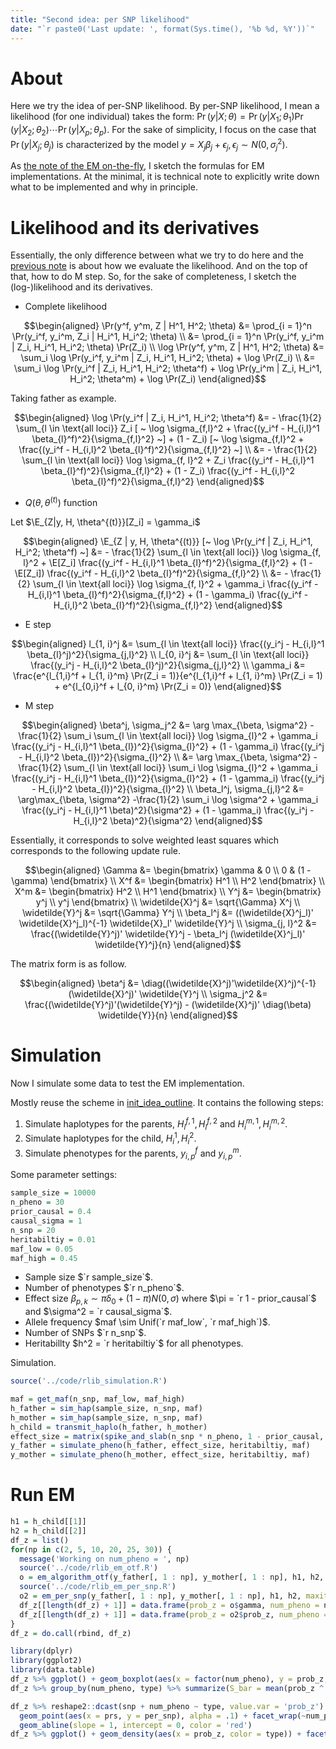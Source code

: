 ```yaml
---
title: "Second idea: per SNP likelihood"
date: "`r paste0('Last update: ', format(Sys.time(), '%b %d, %Y'))`"    
---
```


$$
\newcommand{\E}{\text{E}}
\newcommand{\diag}{\text{diag}}
$$

# About

Here we try the idea of per-SNP likelihood. 
By per-SNP likelihood, I mean a likelihood (for one individual) takes the form: $\Pr(y | X; \theta) = \Pr(y | X_1; \theta_1) \Pr(y | X_2; \theta_2) \cdots \Pr(y | X_p; \theta_p)$. 
For the sake of simplicity, I focus on the case that $\Pr(y | X_j; \theta_j)$ is characterized by the model $y = X_j \beta_j + \epsilon_j, \epsilon_j \sim N(0, \sigma_j^2)$.

As [the note of the EM on-the-fly](second_idea_outline.html), I sketch the formulas for EM implementations. 
At the minimal, it is technical note to explicitly write down what to be implemented and why in principle.

# Likelihood and its derivatives

Essentially, the only difference between what we try to do here and the [previous note](second_idea_outline.html) is about how we evaluate the likelihood. 
And on the top of that, how to do M step.
So, for the sake of completeness, I sketch the (log-)likelihood and its derivatives.

* Complete likelihood

$$\begin{aligned}
  \Pr(y^f, y^m, Z | H^1, H^2; \theta) &= \prod_{i = 1}^n \Pr(y_i^f, y_i^m, Z_i | H_i^1, H_i^2; \theta) \\
  &= \prod_{i = 1}^n \Pr(y_i^f, y_i^m | Z_i, H_i^1, H_i^2; \theta) \Pr(Z_i) \\
  \log \Pr(y^f, y^m, Z | H^1, H^2; \theta) &= \sum_i \log \Pr(y_i^f, y_i^m | Z_i, H_i^1, H_i^2; \theta) + \log \Pr(Z_i) \\
  &= \sum_i \log \Pr(y_i^f | Z_i, H_i^1, H_i^2; \theta^f) + \log \Pr(y_i^m | Z_i, H_i^1, H_i^2; \theta^m) + \log \Pr(Z_i)
\end{aligned}$$

Taking father as example.

$$\begin{aligned}
  \log \Pr(y_i^f | Z_i, H_i^1, H_i^2; \theta^f) &= - \frac{1}{2} \sum_{l \in \text{all loci}} Z_i [ ~ \log \sigma_{f,l}^2 + \frac{(y_i^f - H_{i,l}^1 \beta_{l}^f)^2}{\sigma_{f,l}^2} ~] + (1 - Z_i) [~ \log \sigma_{f,l}^2 + \frac{(y_i^f - H_{i,l}^2 \beta_{l}^f)^2}{\sigma_{f,l}^2} ~] \\
  &= - \frac{1}{2} \sum_{l \in \text{all loci}} \log \sigma_{f, l}^2 + Z_i \frac{(y_i^f - H_{i,l}^1 \beta_{l}^f)^2}{\sigma_{f,l}^2} + (1 - Z_i) \frac{(y_i^f - H_{i,l}^2 \beta_{l}^f)^2}{\sigma_{f,l}^2}
\end{aligned}$$

* $Q(\theta, \theta^{(t)})$ function

Let $\E_{Z|y, H, \theta^{(t)}}[Z_i] = \gamma_i$

$$\begin{aligned}
  \E_{Z | y, H, \theta^{(t)}} [~ \log \Pr(y_i^f | Z_i, H_i^1, H_i^2; \theta^f) ~] &= - \frac{1}{2} \sum_{l \in \text{all loci}} \log \sigma_{f, l}^2 + \E[Z_i] \frac{(y_i^f - H_{i,l}^1 \beta_{l}^f)^2}{\sigma_{f,l}^2} + (1 - \E[Z_i]) \frac{(y_i^f - H_{i,l}^2 \beta_{l}^f)^2}{\sigma_{f,l}^2} \\
  &= - \frac{1}{2} \sum_{l \in \text{all loci}} \log \sigma_{f, l}^2 + \gamma_i \frac{(y_i^f - H_{i,l}^1 \beta_{l}^f)^2}{\sigma_{f,l}^2} + (1 - \gamma_i) \frac{(y_i^f - H_{i,l}^2 \beta_{l}^f)^2}{\sigma_{f,l}^2}
\end{aligned}$$

* E step

$$\begin{aligned}
  l_{1, i}^j &= \sum_{l \in \text{all loci}} \frac{(y_i^j - H_{i,l}^1 \beta_{l}^j)^2}{\sigma_{j,l}^2} \\
  l_{0, i}^j &= \sum_{l \in \text{all loci}} \frac{(y_i^j - H_{i,l}^2 \beta_{l}^j)^2}{\sigma_{j,l}^2} \\
  \gamma_i &= \frac{e^{l_{1,i}^f + l_{1, i}^m} \Pr(Z_i = 1)}{e^{l_{1,i}^f + l_{1, i}^m} \Pr(Z_i = 1) + e^{l_{0,i}^f + l_{0, i}^m} \Pr(Z_i = 0)}
\end{aligned}$$

* M step

$$\begin{aligned}
  \beta^j, \sigma_j^2 &= \arg \max_{\beta, \sigma^2} - \frac{1}{2} \sum_i \sum_{l \in \text{all loci}} \log \sigma_{l}^2 + \gamma_i \frac{(y_i^j - H_{i,l}^1 \beta_{l})^2}{\sigma_{l}^2} + (1 - \gamma_i) \frac{(y_i^j - H_{i,l}^2 \beta_{l})^2}{\sigma_{l}^2} \\
  &= \arg \max_{\beta, \sigma^2} - \frac{1}{2} \sum_{l \in \text{all loci}} \sum_i \log \sigma_{l}^2 + \gamma_i \frac{(y_i^j - H_{i,l}^1 \beta_{l})^2}{\sigma_{l}^2} + (1 - \gamma_i) \frac{(y_i^j - H_{i,l}^2 \beta_{l})^2}{\sigma_{l}^2} \\
  \beta_l^j, \sigma_{j,l}^2 &= \arg\max_{\beta, \sigma^2} -\frac{1}{2} \sum_i \log \sigma^2 + \gamma_i \frac{(y_i^j - H_{i,l}^1 \beta)^2}{\sigma^2} + (1 - \gamma_i) \frac{(y_i^j - H_{i,l}^2 \beta)^2}{\sigma^2}
\end{aligned}$$

Essentially, it corresponds to solve weighted least squares which corresponds to the following update rule.

$$\begin{aligned}
  \Gamma &= \begin{bmatrix}
    \gamma & 0 \\
    0 & (1 - \gamma)
  \end{bmatrix} \\
  X^f &= \begin{bmatrix}
    H^1 \\
    H^2
  \end{bmatrix} \\
  X^m &= \begin{bmatrix}
    H^2 \\
    H^1
  \end{bmatrix} \\
  Y^j &= \begin{bmatrix}
    y^j \\
    y^j
  \end{bmatrix} \\
  \widetilde{X}^j &= \sqrt{\Gamma} X^j \\
  \widetilde{Y}^j &= \sqrt{\Gamma} Y^j \\
  \beta_l^j &= ((\widetilde{X}^j_l)' \widetilde{X}^j_l)^{-1} \widetilde{X}_l' \widetilde{Y}^j \\
  \sigma_{j, l}^2 &= \frac{(\widetilde{Y}^j)' \widetilde{Y}^j - \beta_l^j (\widetilde{X}^j_l)' \widetilde{Y}^j}{n}
\end{aligned}$$

The matrix form is as follow.

$$\begin{aligned}
  \beta^j &= \diag((\widetilde{X}^j)'\widetilde{X}^j)^{-1} (\widetilde{X}^j)' \widetilde{Y}^j \\
  \sigma_j^2 &= \frac{(\widetilde{Y}^j)'(\widetilde{Y}^j) - (\widetilde{X}^j)' \diag(\beta) \widetilde{Y}}{n}
\end{aligned}$$

# Simulation

Now I simulate some data to test the EM implementation.

Mostly reuse the scheme in [init_idea_outline](init_idea_outline.html).
It contains the following steps:

1. Simulate haplotypes for the parents, $H_i^{f, 1}, H_i^{f, 2}$ and $H_i^{m, 1}, H_i^{m, 2}$.
2. Simulate haplotypes for the child, $H_i^1, H_i^2$.
3. Simulate phenotypes for the parents, $y_{i, p}^f$ and $y_{i, p}^m$.

Some parameter settings:

```r
sample_size = 10000
n_pheno = 30
prior_causal = 0.4
causal_sigma = 1
n_snp = 20
heritabiltiy = 0.01
maf_low = 0.05
maf_high = 0.45
```

* Sample size $`r sample_size`$.
* Number of phenotypes $`r n_pheno`$.
* Effect size $\beta_{p, k} \sim \pi \delta_0 + (1 - \pi) N(0, \sigma)$ where $\pi = `r 1 - prior_causal`$ and $\sigma^2 = `r causal_sigma`$.
* Allele frequency $maf \sim Unif(`r maf_low`, `r maf_high`)$.
* Number of SNPs $`r n_snp`$.
* Heritabillty $h^2 = `r heritabiltiy`$ for all phenotypes.

Simulation.

```r
source('../code/rlib_simulation.R')
```

```r
maf = get_maf(n_snp, maf_low, maf_high)
h_father = sim_hap(sample_size, n_snp, maf)
h_mother = sim_hap(sample_size, n_snp, maf)
h_child = transmit_haplo(h_father, h_mother)
effect_size = matrix(spike_and_slab(n_snp * n_pheno, 1 - prior_causal, causal_sigma), nrow = n_snp, ncol = n_pheno)
y_father = simulate_pheno(h_father, effect_size, heritabiltiy, maf)
y_mother = simulate_pheno(h_mother, effect_size, heritabiltiy, maf)
```

# Run EM

```r
h1 = h_child[[1]]
h2 = h_child[[2]]
df_z = list()
for(np in c(2, 5, 10, 20, 25, 30)) {
  message('Working on num_pheno = ', np)
  source('../code/rlib_em_otf.R')
  o = em_algorithm_otf(y_father[, 1 : np], y_mother[, 1 : np], h1, h2, maxiter = 50)
  source('../code/rlib_em_per_snp.R')
  o2 = em_per_snp(y_father[, 1 : np], y_mother[, 1 : np], h1, h2, maxiter = 3)
  df_z[[length(df_z) + 1]] = data.frame(prob_z = o$gamma, num_pheno = np, type = 'prs', snp = 1 : length(o$gamma))
  df_z[[length(df_z) + 1]] = data.frame(prob_z = o2$prob_z, num_pheno = np, type = 'per_snp', snp = 1 : length(o2$prob_z))
}
df_z = do.call(rbind, df_z)
```

```r
library(dplyr)
library(ggplot2)
library(data.table)
df_z %>% ggplot() + geom_boxplot(aes(x = factor(num_pheno), y = prob_z, color = type))
df_z %>% group_by(num_pheno, type) %>% summarize(S_bar = mean(prob_z ^ 2 + (1 - prob_z) ^ 2), mean_prob_z = mean(prob_z)) %>% mutate(power_ratio = mean_prob_z / sqrt(S_bar))
```

```r
df_z %>% reshape2::dcast(snp + num_pheno ~ type, value.var = 'prob_z') %>% ggplot() +
  geom_point(aes(x = prs, y = per_snp), alpha = .1) + facet_wrap(~num_pheno) + 
  geom_abline(slope = 1, intercept = 0, color = 'red')
df_z %>% ggplot() + geom_density(aes(x = prob_z, color = type)) + facet_wrap(~num_pheno, scales = 'free_y')
```




